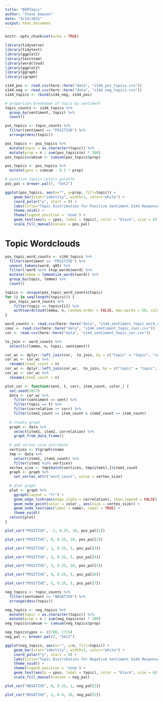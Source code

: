 ```yaml
---
title: "BERTopic"
author: "Chase Dawson"
date: "4/14/2021"
output: html_document
---
```


```r
knitr::opts_chunk$set(echo = TRUE)
```

```r
library(tidyverse)
library(tidytext)
library(ggplot2)
library(textstem)
library(wordcloud)
library(ggplot2)
library(ggraph)
library(igraph)
```

```r
s144_pos <- read.csv(here::here("data", "s144_pos_topics.csv"))
s144_neg <- read.csv(here::here("data", "s144_neg_topics.csv"))
s144_topics <- rbind(s144_neg, s144_pos)
```

```r
# proportion breakdown of toics by sentiment
topic_counts <- s144_topics %>%
  group_by(sentiment, topic) %>%
  count()

pos_topics <- topic_counts %>%
  filter(sentiment == "POSITIVE") %>%
  arrange(desc(topic))

pos_topics <- pos_topics %>%
  mutate(topic = as.character(topic)) %>%
  mutate(prop = n / sum(pos_topics$n) * 100) 
pos_topics$cumsum <- cumsum(pos_topics$prop)

pos_topics <- pos_topics %>%
  mutate(ypos = cumsum - 0.5 * prop)

# positive topics colors palette
pos_pal = brewer.pal(7, "Set2")

ggplot(pos_topics, aes(x="", y=prop, fill=topic)) + 
    geom_bar(stat="identity", width=1, color="white") + 
    coord_polar("y", start = 0) + 
    labs(title="Topic Distribution for Positive Sentiment S144 Responses") + 
    theme_void() + 
    theme(legend.position = 'none') + 
    geom_text(aes(y = ypos, label = topic), color = "black", size = 6) + 
    scale_fill_manual(values = pos_pal)
```


# Topic Wordclouds

```r
pos_topic_word_counts <- s144_topics %>%
  filter(sentiment == "POSITIVE") %>%
  unnest_tokens(word, q85) %>%
  filter(!word %in% stop_words$word) %>%
  mutate(lemma = lemmatize_words(word)) %>%
  group_by(topic, lemma) %>%
  count()

topics <- unique(pos_topic_word_counts$topic)
for (i in seq(length(topics))) {
  pos_topic_word_counts %>%
    filter(topic == topics[i]) %>%
    with(wordcloud(lemma, n, random.order = FALSE, max.words = 50, colors = c(pos_pal[i])))
}
``` 

```r
word_counts <- read.csv(here::here("data", "s144_sentiment_topic_word_counts.csv"))
cooc <- read.csv(here::here("data", "s144_sentiment_topic_cooc.csv"))
cor <- read.csv(here::here("data", "s144_sentiment_topic_cor.csv"))

to_join <- word_counts %>%
  select(c(lemma, n, topic, sentiment))

cor_wc <- dplyr::left_join(cor,  to_join, by = c("topic" = "topic", "sentiment" = "sentiment", "item1" = "lemma"))
cor_wc <- cor_wc %>%
  rename(item1_count = n)
cor_wc <- dplyr::left_join(cor_wc,  to_join, by = c("topic" = "topic", "sentiment" = "sentiment", "item2" = "lemma"))
cor_wc <- cor_wc %>%
  rename(item2_count = n)

plot_cor <- function(sent, t, corr, item_count, color_) {
  set.seed(2017)
  data <- cor_wc %>%
    filter(sentiment == sent) %>%
    filter(topic == t) %>%
    filter(correlation >+ corr) %>%
    filter(item1_count >= item_count & item2_count >= item_count) 
  
  # create graph
  graph <- data %>%
    select(item1, item2, correlation) %>%
    graph_from_data_frame()
  
  # add vertex size attribute
  vertices <- V(graph)$name
  tmp <- data %>%
    select(item1, item1_count) %>%
    filter(item1 %in% vertices)
  vertex_size <- tmp[match(vertices, tmp$item1),]$item1_count
  graph <- graph %>%
    set_vertex_attr("word_count", value = vertex_size)
  
  # plot graph
  plot <- graph %>%
    ggraph(layout = "fr") +
    geom_edge_link(aes(edge_alpha = correlation), show.legend = FALSE) +
    geom_node_point(color = color_, aes(size = vertex_size)) +
    geom_node_text(aes(label = name), repel = TRUE) +
    theme_void() 
  return(plot)
}
```

```r
plot_cor("POSITIVE", -1, 0.25, 10, pos_pal[1])
```
```r
plot_cor("POSITIVE", 0, 0.25, 10, pos_pal[2])
```
```r
plot_cor("POSITIVE", 1, 0.25, 5, pos_pal[3])
```
```r
plot_cor("POSITIVE", 2, 0.25, 5, pos_pal[4])
```

```r
plot_cor("POSITIVE", 3, 0.25, 10, pos_pal[5])
```

```r
plot_cor("POSITIVE", 4, 0.25, 5, pos_pal[6])
```

```r
plot_cor("POSITIVE", 5, 0.25, 5, pos_pal[7])
```

```r
neg_topics <- topic_counts %>%
  filter(sentiment == "NEGATIVE") %>%
  arrange(desc(topic))

neg_topics <- neg_topics %>%
  mutate(topic = as.character(topic)) %>%
  mutate(prop = n / sum(neg_topics$n) * 100) 
neg_topics$cumsum <- cumsum(neg_topics$prop)

neg_topics$ypos <- c(700, 1715)
neg_pal <- brewer.pal(2, "Set2")

ggplot(neg_topics, aes(x="", y=n, fill=topic)) + 
    geom_bar(stat="identity", width=1, color="white") + 
    coord_polar("y", start = 0) + 
    labs(title="Topic Distribution for Negative Sentiment S144 Responses") + 
    theme_void() + 
    theme(legend.position = 'none') + 
    geom_text(aes(y = ypos, label = topic), color = "black", size = 6) + 
    scale_fill_manual(values = neg_pal)
```

```r
plot_cor("NEGATIVE", 0, 0.25, 1, neg_pal[1])
```

```r
plot_cor("NEGATIVE", 1, 0.4, 10, neg_pal[2])
```